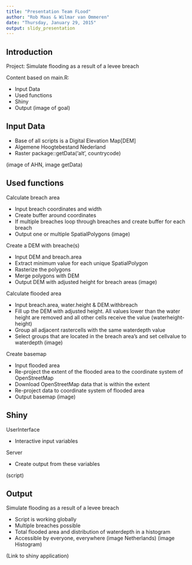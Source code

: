```yaml
---
title: "Presentation Team FLood"
author: "Rob Maas & Wilmar van Ommeren"
date: "Thursday, January 29, 2015"
output: slidy_presentation
---
```


## Introduction

Project: 
Simulate flooding as a result of a levee breach

Content based on main.R:

- Input Data
- Used functions
- Shiny
- Output
(image of goal)

## Input Data

- Base of all scripts is a Digital Elevation Map[DEM]
- Algemene Hoogtebestand Nederland
- Raster package::getData('alt', countrycode)

(image of AHN, image getData)

## Used functions

Calculate breach area

- Input breach coordinates and width
- Create buffer around coordinates 
- If multiple breaches loop through breaches and create buffer for each breach
- Output one or multiple SpatialPolygons
(image)

Create a DEM with breache(s)

- Input DEM and breach.area
- Extract minimum value for each unique SpatialPolygon
- Rasterize the polygons
- Merge polygons with DEM
- Output DEM with adjusted height for breach areas
(image)

Calculate flooded area

- Input breach.area, water.height & DEM.withbreach
- Fill up the DEM with adjusted height. All values lower than the water height are removed and all other cells receive the value (waterheight-height)
- Group all adjacent rastercells with the same waterdepth value
- Select groups that are located in the breach area's and set cellvalue to waterdepth
(image)

Create basemap

- Input flooded area
- Re-project the extent of the flooded area to the coordinate system of OpenStreetMap
- Download OpenStreetMap data that is within the extent
- Re-project data to coordinate system of flooded area
- Output basemap
(image)


## Shiny

UserInterface

- Interactive input variables

Server

- Create output from these variables

(script)

## Output
Simulate flooding as a result of a levee breach

- Script is working globally
- Multiple breaches possible
- Total flooded area and distribution of waterdepth in a histogram
- Accessible by everyone, everywhere
(image Netherlands)
(image Histogram)

(Link to shiny application)

